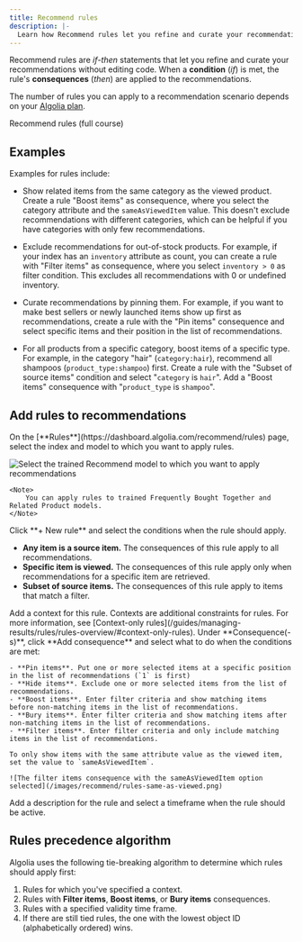 ```yaml
---
title: Recommend rules
description: |-
  Learn how Recommend rules let you refine and curate your recommendations.
---
```


Recommend rules are _if_-_then_ statements that let you refine and curate your recommendations without editing code.
When a **condition** (_if_) is met, the rule's **consequences** (_then_) are applied to the recommendations.

The number of rules you can apply to a recommendation scenario depends on your [Algolia plan](https://www.algolia.com/pricing/).

<Card title="Explore related videos in the Algolia Academy" icon="photo-film" href="https://academy.algolia.com/training/d3df2ebe-0712-11ef-8994-0617d5264223/overview" horizontal="true" color="#c7519c">
  Recommend rules (full course)
</Card>

## Examples

Examples for rules include:

- Show related items from the same category as the viewed product.
  Create a rule "Boost items" as consequence,
  where you select the category attribute and the `sameAsViewedItem` value.
  This doesn't exclude recommendations with different categories,
  which can be helpful if you have categories with only few recommendations.

- Exclude recommendations for out-of-stock products.
  For example, if your index has an `inventory` attribute as count,
  you can create a rule with "Filter items" as consequence,
  where you select `inventory > 0` as filter condition.
  This excludes all recommendations with 0 or undefined inventory.

- Curate recommendations by pinning them.
  For example, if you want to make best sellers or newly launched items show up first as recommendations,
  create a rule with the "Pin items" consequence and select specific items and their position in the list of recommendations.

- For all products from a specific category, boost items of a specific type.
  For example, in the category "hair" (`category:hair`), recommend all shampoos (`product_type:shampoo`) first.
  Create a rule with the "Subset of source items" condition and select "`category` is `hair`".
  Add a "Boost items" consequence with "`product_type` is `shampoo`".

## Add rules to recommendations


<RecommendDashboard />

<Steps>
  <Step title="Select a index and model for the rules" stepNumber="3">
    On the [**Rules**](https://dashboard.algolia.com/recommend/rules) page,
   select the index and model to which you want to apply rules.

   ![Select the trained Recommend model to which you want to apply recommendations](/images/recommend/rules-overview.png)

    <Note>
        You can apply rules to trained Frequently Bought Together and Related Product models.
    </Note>
  </Step>
  <Step title="Select rule conditions">
    Click **+ New rule** and select the conditions when the rule should apply.

   - **Any item is a source item.** The consequences of this rule apply to all recommendations.
   - **Specific item is viewed.** The consequences of this rule apply only when recommendations for a specific item are retrieved.
   - **Subset of source items.** The consequences of this rule apply to items that match a filter.
  </Step>
  <Step title="Optional: add a rule context">
    Add a context for this rule.
    Contexts are additional constraints for rules.
    For more information, see [Context-only rules](/guides/managing-results/rules/rules-overview/#context-only-rules).
  </Step>
  <Step title="Add consequences">
    Under **Consequence(-s)**, click **Add consequence** and select what to do when the conditions are met:

    - **Pin items**. Put one or more selected items at a specific position in the list of recommendations (`1` is first)
    - **Hide items**. Exclude one or more selected items from the list of recommendations.
    - **Boost items**. Enter filter criteria and show matching items before non-matching items in the list of recommendations.
    - **Bury items**. Enter filter criteria and show matching items after non-matching items in the list of recommendations.
    - **Filter items**. Enter filter criteria and only include matching items in the list of recommendations.

    To only show items with the same attribute value as the viewed item, set the value to `sameAsViewedItem`.

    ![The filter items consequence with the sameAsViewedItem option selected](/images/recommend/rules-same-as-viewed.png)
  </Step>
  <Step title="Optional: describe rule">
    Add a description for the rule and select a timeframe when the rule should be active.
  </Step>
</Steps>

## Rules precedence algorithm

Algolia uses the following tie-breaking algorithm to determine which rules should apply first:

1. Rules for which you've specified a context.
1. Rules with **Filter items**, **Boost items**, or **Bury items** consequences.
1. Rules with a specified validity time frame.
1. If there are still tied rules, the one with the lowest object ID (alphabetically ordered) wins.